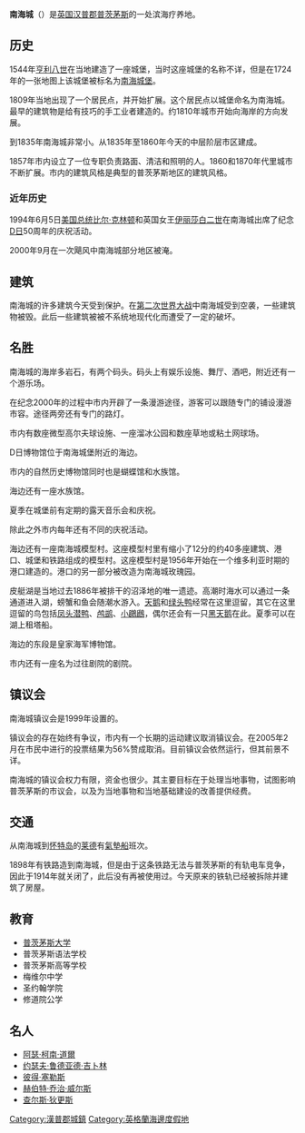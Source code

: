 {{Infobox UK place
|static_image_name        = South Parade pier, Southsea - geograph.org.uk - 8163.jpg
|static_image_caption     = South Parade Pier
|country                  = 英格蘭
|latitude = 50.785
|longitude = -1.07
|official_name            = Southsea
|unitary_england          = [[Portsmouth|Portsmouth]]
|lieutenancy_england      = [[漢普郡|漢普郡]]
|region                   = 東南英格蘭
|constituency_westminster = [[Portsmouth_South_(UK_Parliament_constituency)|Portsmouth South]]
|population=  18,514
|population_ref=  ''(2001)''<br>  16,660  (2011 Census. Central Southsea Ward)<ref>{{cite web|url=http://www.neighbourhood.statistics.gov.uk/dissemination/LeadKeyFigures.do?a=7&b=13690874&c=Southsea&d=14&e=62&g=6400700&i=1001x1003x1032x1004&m=0&r=1&s=1484911406045&enc=1|title=Portsmouth Ward population 2011|accessdate=20 January 2017|publisher=Office for National Statistics|work=Neighbourhood Statistics|archive-url=https://web.archive.org/web/20170202082532/http://www.neighbourhood.statistics.gov.uk/dissemination/LeadKeyFigures.do?a=7&b=13690874&c=Southsea&d=14&e=62&g=6400700&i=1001x1003x1032x1004&m=0&r=1&s=1484911406045&enc=1|archive-date=2017-02-02|dead-url=yes}}</ref> 
|post_town 		  = SOUTHSEA
|postcode_district        = PO4 – PO5
|postcode_area            = PO
|dial_code                = 023
|os_grid_reference        = SZ6499
}}
'''南海城'''（{{lang|en|Southsea}}）是[[英国|英国]][[汉普郡|汉普郡]][[朴次茅斯|普茨茅斯]]的一处滨海疗养地。

==历史==
1544年[[亨利八世|亨利八世]]在当地建造了一座城堡，当时这座城堡的名称不详，但是在1724年的一张地图上该城堡被标名为[[南海城堡|南海城堡]]。

1809年当地出现了一个居民点，并开始扩展。这个居民点以城堡命名为南海城。最早的建筑物是给有技巧的手工业者建造的。约1810年城市开始向海岸的方向发展。

到1835年南海城非常小。从1835年至1860年今天的中层阶层市区建成。

1857年市内设立了一位专职负责路面、清洁和照明的人。1860和1870年代里城市不断扩展。市内的建筑风格是典型的普茨茅斯地区的建筑风格。

===近年历史===
1994年6月5日[[美国总统|美国总统]][[比尔·克林顿|比尔·克林顿]]和英国女王[[伊丽莎白二世|伊丽莎白二世]]在南海城出席了纪念[[D日|D日]]50周年的庆祝活动。

2000年9月在一次飓风中南海城部分地区被淹。

==建筑==
南海城的许多建筑今天受到保护。在[[第二次世界大战|第二次世界大战]]中南海城受到空袭，一些建筑物被毁。此后一些建筑被被不系统地现代化而遭受了一定的破坏。

==名胜==
南海城的海岸多岩石，有两个码头。码头上有娱乐设施、舞厅、酒吧，附近还有一个游乐场。

在纪念2000年的过程中市内开辟了一条漫游途径，游客可以跟随专门的铺设漫游市容。途径两旁还有专门的路灯。

市内有数座微型高尔夫球设施、一座溜冰公园和数座草地或粘土网球场。

D日博物馆位于南海城堡附近的海边。

市内的自然历史博物馆同时也是蝴蝶馆和水族馆。

海边还有一座水族馆。

夏季在城堡前有定期的露天音乐会和庆祝。

除此之外市内每年还有不同的庆祝活动。

海边还有一座南海城模型村。这座模型村里有缩小了12分的约40多座建筑、港口、城堡和铁路组成的模型村。这座模型村是1956年开始在一个维多利亚时期的港口建造的。港口的另一部分被改造为南海城玫瑰园。

皮艇湖是当地过去1886年被排干的沼泽地的唯一遗迹。高潮时海水可以通过一条通道进入湖，螃蟹和鱼会随潮水游入。[[天鹅|天鹅]]和[[绿头鸭|绿头鸭]]经常在这里逗留，其它在这里逗留的鸟包括[[凤头潜鸭|凤头潜鸭]]、[[鸬鹚科|鸬鹚]]、[[小鸊鷉|小鸊鷉]]，偶尔还会有一只[[黑天鹅|黑天鹅]]在此。夏季可以在湖上租塔船。

海边的东段是皇家海军博物馆。

市内还有一座名为过往剧院的剧院。

==镇议会==
南海城镇议会是1999年设置的。

镇议会的存在始终有争议，市内有一个长期的运动建议取消镇议会。在2005年2月在市民中进行的投票结果为56%赞成取消。目前镇议会依然运行，但其前景不详。

南海城的镇议会权力有限，资金也很少。其主要目标在于处理当地事物，试图影响普茨茅斯的市议会，以及为当地事物和当地基础建设的改善提供经费。

==交通==
从南海城到[[怀特岛郡|怀特岛]]的[[莱德|莱德]]有[[氣墊船|氣墊船]]班次。

1898年有铁路造到南海城，但是由于这条铁路无法与普茨茅斯的有轨电车竞争，因此于1914年就关闭了，此后没有再被使用过。今天原来的铁轨已经被拆除并建筑了房屋。

==教育==
*[[樸茨茅斯大學|普茨茅斯大学]]
*普茨茅斯语法学校
*普茨茅斯高等学校
*梅维尔中学
*圣约翰学院
*修道院公学

==名人==
*[[阿瑟·柯南·道爾|阿瑟·柯南·道爾]]
*[[约瑟夫·鲁德亚德·吉卜林|约瑟夫·鲁德亚德·吉卜林]]
*[[彼得·塞勒斯|彼得·塞勒斯]]
*[[赫伯特·乔治·威尔斯|赫伯特·乔治·威尔斯]]
*[[查尔斯·狄更斯|查尔斯·狄更斯]]

[[Category:漢普郡城鎮|Category:漢普郡城鎮]]
[[Category:英格蘭海邊度假地|Category:英格蘭海邊度假地]]